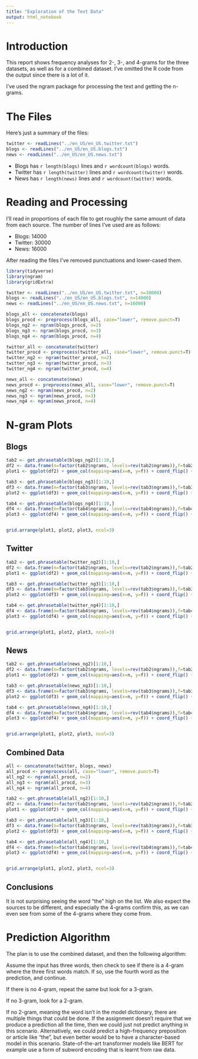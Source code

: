 ```yaml
---
title: "Exploration of the Text Data"
output: html_notebook
---
```


# Introduction

This report shows frequency analyses for 2-, 3-, and 4-grams for the three datasets, as well as for a combined dataset. I've omitted the R code from the output since there is a lot of it.

I've used the ngram package for processing the text and getting the n-grams.

# The Files

Here's just a summary of the files:
```r
twitter <- readLines("../en_US/en_US.twitter.txt")
blogs <- readLines("../en_US/en_US.blogs.txt")
news <- readLines("../en_US/en_US.news.txt")
```
* Blogs has `r length(blogs)` lines and `r wordcount(blogs)` words.
* Twitter has `r length(twitter)` lines and `r wordcount(twitter)` words.
* News has `r length(news)` lines and `r wordcount(twitter)` words.

# Reading and Processing

I'll read in proportions of each file to get roughly the same amount of data from each source. The number of lines I've used are as follows:

* Blogs: 14000
* Twitter: 30000
* News: 16000

After reading the files I've removed punctuations and lower-cased them.

```r
library(tidyverse)
library(ngram)
library(gridExtra)

twitter <- readLines("../en_US/en_US.twitter.txt", n=30000)
blogs <- readLines("../en_US/en_US.blogs.txt", n=14000)
news <- readLines("../en_US/en_US.news.txt", n=16000)

blogs_all <- concatenate(blogs)
blogs_procd <- preprocess(blogs_all, case="lower", remove.punct=T)
blogs_ng2 <- ngram(blogs_procd, n=2)
blogs_ng3 <- ngram(blogs_procd, n=3)
blogs_ng4 <- ngram(blogs_procd, n=4)

twitter_all <- concatenate(twitter)
twitter_procd <- preprocess(twitter_all, case="lower", remove.punct=T)
twitter_ng2 <- ngram(twitter_procd, n=2)
twitter_ng3 <- ngram(twitter_procd, n=3)
twitter_ng4 <- ngram(twitter_procd, n=4)

news_all <- concatenate(news)
news_procd <- preprocess(news_all, case="lower", remove.punct=T)
news_ng2 <- ngram(news_procd, n=2)
news_ng3 <- ngram(news_procd, n=3)
news_ng4 <- ngram(news_procd, n=4)
```

# N-gram Plots

## Blogs

```r
tab2 <- get.phrasetable(blogs_ng2)[1:10,]
df2 <- data.frame(n=factor(tab2$ngrams, levels=rev(tab2$ngrams)),f=tab2$freq)
plot1 <- ggplot(df2) + geom_col(mapping=aes(x=n, y=f)) + coord_flip() + labs(y="Frequency")

tab3 <- get.phrasetable(blogs_ng3)[1:10,]
df3 <- data.frame(n=factor(tab3$ngrams, levels=rev(tab3$ngrams)),f=tab3$freq)
plot2 <- ggplot(df3) + geom_col(mapping=aes(x=n, y=f)) + coord_flip() + labs(y="Frequency")

tab4 <- get.phrasetable(blogs_ng4)[1:10,]
df4 <- data.frame(n=factor(tab4$ngrams, levels=rev(tab4$ngrams)),f=tab4$freq)
plot3 <- ggplot(df4) + geom_col(mapping=aes(x=n, y=f)) + coord_flip() + labs(y="Frequency")


grid.arrange(plot1, plot2, plot3, ncol=3)
```

## Twitter

```r
tab2 <- get.phrasetable(twitter_ng2)[1:10,]
df2 <- data.frame(n=factor(tab2$ngrams, levels=rev(tab2$ngrams)),f=tab2$freq)
plot1 <- ggplot(df2) + geom_col(mapping=aes(x=n, y=f)) + coord_flip() + labs(y="Frequency")

tab3 <- get.phrasetable(twitter_ng3)[1:10,]
df3 <- data.frame(n=factor(tab3$ngrams, levels=rev(tab3$ngrams)),f=tab3$freq)
plot2 <- ggplot(df3) + geom_col(mapping=aes(x=n, y=f)) + coord_flip() + labs(y="Frequency")

tab4 <- get.phrasetable(twitter_ng4)[1:10,]
df4 <- data.frame(n=factor(tab4$ngrams, levels=rev(tab4$ngrams)),f=tab4$freq)
plot3 <- ggplot(df4) + geom_col(mapping=aes(x=n, y=f)) + coord_flip() + labs(y="Frequency")


grid.arrange(plot1, plot2, plot3, ncol=3)
```

## News

```r
tab2 <- get.phrasetable(news_ng2)[1:10,]
df2 <- data.frame(n=factor(tab2$ngrams, levels=rev(tab2$ngrams)),f=tab2$freq)
plot1 <- ggplot(df2) + geom_col(mapping=aes(x=n, y=f)) + coord_flip() + labs(y="Frequency")

tab3 <- get.phrasetable(news_ng3)[1:10,]
df3 <- data.frame(n=factor(tab3$ngrams, levels=rev(tab3$ngrams)),f=tab3$freq)
plot2 <- ggplot(df3) + geom_col(mapping=aes(x=n, y=f)) + coord_flip() + labs(y="Frequency")

tab4 <- get.phrasetable(news_ng4)[1:10,]
df4 <- data.frame(n=factor(tab4$ngrams, levels=rev(tab4$ngrams)),f=tab4$freq)
plot3 <- ggplot(df4) + geom_col(mapping=aes(x=n, y=f)) + coord_flip() + labs(y="Frequency")


grid.arrange(plot1, plot2, plot3, ncol=3)
```

## Combined Data

```r
all <- concatenate(twitter, blogs, news)
all_procd <- preprocess(all, case="lower", remove.punct=T)
all_ng2 <- ngram(all_procd, n=2)
all_ng3 <- ngram(all_procd, n=3)
all_ng4 <- ngram(all_procd, n=4)

tab2 <- get.phrasetable(all_ng2)[1:10,]
df2 <- data.frame(n=factor(tab2$ngrams, levels=rev(tab2$ngrams)),f=tab2$freq)
plot1 <- ggplot(df2) + geom_col(mapping=aes(x=n, y=f)) + coord_flip() + labs(y="Frequency")

tab3 <- get.phrasetable(all_ng3)[1:10,]
df3 <- data.frame(n=factor(tab3$ngrams, levels=rev(tab3$ngrams)),f=tab3$freq)
plot2 <- ggplot(df3) + geom_col(mapping=aes(x=n, y=f)) + coord_flip() + labs(y="Frequency")

tab4 <- get.phrasetable(all_ng4)[1:10,]
df4 <- data.frame(n=factor(tab4$ngrams, levels=rev(tab4$ngrams)),f=tab4$freq)
plot3 <- ggplot(df4) + geom_col(mapping=aes(x=n, y=f)) + coord_flip() + labs(y="Frequency")


grid.arrange(plot1, plot2, plot3, ncol=3)
```

## Conclusions

It is not surprising seeing the word "the" high on the list. We also expect the sources to be different, and especially the 4-grams confirm this, as we can even see from some of the 4-grams where they come from.

# Prediction Algorithm

The plan is to use the combined dataset, and then the following algorithm:

Assume the input has three words, then check to see if there is a 4-gram where the three first words match. If so, use the fourth word as the prediction, and continue.

If there is no 4-gram, repeat the same but look for a 3-gram.

If no 3-gram, look for a 2-gram.

If no 2-gram, meaning the word isn't in the model dictionary, there are multiple things that could be done. If the assignment doesn't require that we produce a prediction all the time, then we could just not predict anything in this scenario. Alternatively, we could predict a high-frequency preposition or article like "the", but even better would be to have a character-based model in this scenario. State-of-the-art transformer models like BERT for example use a form of subword encoding that is learnt from raw data.

